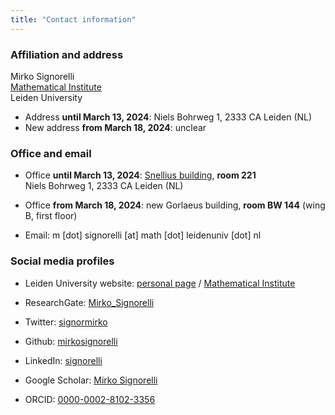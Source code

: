```yaml
---
title: "Contact information"
---
```


### Affiliation and address

Mirko Signorelli\
[Mathematical Institute](https://www.universiteitleiden.nl/en/science/mathematics)\
Leiden University\

* Address **until March 13, 2024**: Niels Bohrweg 1, 2333 CA Leiden (NL)
* New address **from March 18, 2024**: unclear

### Office and email

* Office **until March 13, 2024**: [Snellius building](https://www.universiteitleiden.nl/en/locations/snellius), **room 221**\
Niels Bohrweg 1, 2333 CA Leiden (NL)
* Office **from March 18, 2024**: new Gorlaeus building, **room BW 144** (wing B, first floor)

* Email: m [dot] signorelli [at] math [dot] leidenuniv [dot] nl

### Social media profiles

-   Leiden University website: [personal page](https://www.universiteitleiden.nl/en/staffmembers/mirko-signorelli#tab-1) / [Mathematical Institute](https://www.universiteitleiden.nl/en/science/mathematics)

-   ResearchGate: [Mirko_Signorelli](https://www.researchgate.net/profile/Mirko_Signorelli)

-   Twitter: [signormirko](https://twitter.com/signormirko)

-   Github: [mirkosignorelli](https://github.com/mirkosignorelli)

-   LinkedIn: [signorelli](https://www.linkedin.com/in/signorelli)

-   Google Scholar: [Mirko Signorelli](https://scholar.google.it/citations?user=ap5ZHWcAAAAJ&hl=it&oi=ao)

-   ORCID: [0000-0002-8102-3356](http://orcid.org/0000-0002-8102-3356)


<!-- the part below is a fix to the menu not displaying properly
on the mobile version -->
<script src="https://code.jquery.com/jquery-3.3.1.slim.min.js" integrity="sha384-q8i/X+965DzO0rT7abK41JStQIAqVgRVzpbzo5smXKp4YfRvH+8abtTE1Pi6jizo" crossorigin="anonymous"></script>
<script src="https://cdn.jsdelivr.net/npm/popper.js@1.14.7/dist/umd/popper.min.js" integrity="sha384-UO2eT0CpHqdSJQ6hJty5KVphtPhzWj9WO1clHTMGa3JDZwrnQq4sF86dIHNDz0W1" crossorigin="anonymous"></script>
<script src="https://cdn.jsdelivr.net/npm/bootstrap@4.3.1/dist/js/bootstrap.min.js" integrity="sha384-JjSmVgyd0p3pXB1rRibZUAYoIIy6OrQ6VrjIEaFf/nJGzIxFDsf4x0xIM+B07jRM" crossorigin="anonymous"></script>